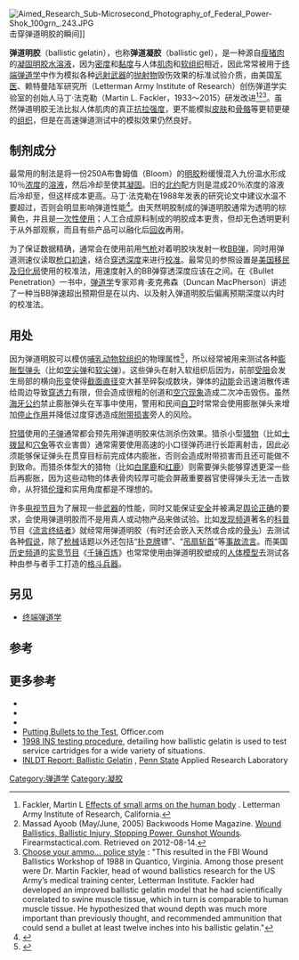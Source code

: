 [[File:Aimed_Research_Sub-Microsecond_Photography_of_Federal_Power-Shok_100grn_.243.JPG|thumb]]击穿弹道明胶的瞬间]]

'''弹道明胶'''（ballistic gelatin），也称'''弹道凝胶'''（ballistic gel），是一种源自[[猪肉|瘦猪肉]]的[[凝固|凝固]][[明胶|明胶]][[水溶液|水溶液]]，因为[[密度|密度]]和[[黏度|黏度]]与人体[[肌肉|肌肉]]和[[软组织|软组织]]相近，因此常常被用于[[终端弹道学|终端弹道学]]中作为模拟各种[[远射武器|远射武器]]的[[抛射物|抛射物]]毁伤效果的标准试验介质，由美国[[军医|军医]]、赖特曼陆军研究所（Letterman Army Institute of Research）创伤弹道学实验室的创始人马丁·法克勒（Martin L. Fackler，1933～2015）研发改进<ref>Fackler, Martin L [http://ammo.ar15.com/project/Fackler_Articles/effects_of_small_arms.pdf Effects of small arms on the human body] {{webarchive|url=https://web.archive.org/web/20120218212956/http://ammo.ar15.com/project/Fackler_Articles/effects_of_small_arms.pdf |date=2012-02-18 }}. Letterman Army Institute of Research, California.</ref><ref>Massad Ayoob (May/June, 2005) Backwoods Home Magazine. [http://webarchive.loc.gov/all/20090212093253/http://www.firearmstactical.com/wound.htm Wound Ballistics, Ballistic Injury, Stopping Power, Gunshot Wounds]. Firearmstactical.com. Retrieved on 2012-08-14.</ref><ref>[http://www.backwoodshome.com/articles2/ayoob93.html Choose your ammo... police style] {{Wayback|url=http://www.backwoodshome.com/articles2/ayoob93.html |date=20070225060133 }}: "This resulted in the FBI Wound Ballistics Workshop of 1988 in Quantico, Virginia. Among those present were Dr. Martin Fackler, head of wound ballistics research for the US Army’s medical training center, Letterman Institute. Fackler had developed an improved ballistic gelatin model that he had scientifically correlated to swine muscle tissue, which in turn is comparable to human muscle tissue. He hypothesized that wound depth was much more important than previously thought, and recommended ammunition that could send a bullet at least twelve inches into his ballistic gelatin."</ref>。虽然弹道明胶无法比拟人体肌肉的真正[[抗拉强度|抗拉强度]]，更不能模拟[[皮肤|皮肤]]和[[骨骼|骨骼]]等更韧更硬的[[组织_(生物学)|组织]]，但是在高速弹道测试中的模拟效果仍然良好。

== 制剂成分 ==
最常用的制法是将一份250A布鲁姆值（Bloom）的[[明胶|明胶]]粉缓慢混入九份温水形成10％[[浓度|浓度]]的[[溶液|溶液]]，然后冷却至{{convert|4|C|F|lk=on}}使其[[凝固|凝固]]。旧的[[北约|北约]]配方则是混成20％浓度的溶液后冷却至{{convert|10|C|F}}，但这样成本更高。马丁·法克勒在1988年发表的研究论文中建议水温不要超过{{convert|40|C|F}}，否则会明显影响弹道性能<ref>{{cite journal|title= Ordnance gelatin for ballistic studies. Detrimental effect of excess heat used in gelatin preparation|journal=Am J Forensic Med Pathol|author=Fackler ML, Malinowski JA.|year=1988 |volume=9|issue=3|pages=218–9|pmid= 3177350|doi=10.1097/00000433-198809000-00008}}</ref>。由天然明胶制成的弹道明胶通常为透明的棕黄色，并且是[[一次性用品|一次性使用]]；人工合成原料制成的明胶成本更贵，但却无色透明更利于从外部观察，而且有些产品可以融化后[[回收|回收]]再用。

为了保证数据精确，通常会在使用前用[[气枪|气枪]]对着明胶块发射一枚[[BB弹|BB弹]]，同时用弹道测速仪读取[[枪口初速|枪口初速]]，结合[[穿透力|穿透深度]]来进行[[校准|校准]]。最常见的参照设置是[[美国移民及归化局|美国移民及归化局]]使用的校准法，用{{cvt|600|+/-|10|ft/s|m/s|0|abbr=on|order=flip|lk=on}}速度射入的BB弹穿透深度应该在{{convert|8.3|-|9.5|cm|in|2|lk=on}}之间。在《Bullet Penetration》一书中，[[弹道学|弹道学]]专家邓肯·麦克弗森（Duncan MacPherson）讲述了一种当BB弹速超出预期但是在{{cvt|180|+/-|10|m/s|0|abbr=on}}以内、以及射入弹道明胶后偏离预期深度{{convert|2|in}}以内时的校准法。

== 用处 ==
因为弹道明胶可以模仿[[哺乳动物|哺乳动物]][[软组织|软组织]]的物理属性<ref name="BreezeHunt2013">{{cite journal|last1=Breeze|first1=J.|last2=Hunt|first2=N.|last3=Gibb|first3=I.|last4=James|first4=G.|last5=Hepper|first5=A.|last6=Clasper|first6=J.|title=Experimental penetration of fragment simulating projectiles into porcine tissues compared with simulants|journal=Journal of Forensic and Legal Medicine|volume=20|issue=4|year=2013|pages=296–299|issn=1752-928X|doi=10.1016/j.jflm.2012.12.007}}</ref>，所以经常被用来测试各种[[子弹#膨脹型|膨胀型]][[弹丸|弹头]]（比如[[空尖弹|空尖弹]]和[[子弹#半被甲软尖弹|软尖弹]]）。这些弹头在射入软组织后因为，前部[[阻力|受阻]]会发生局部的横向[[形变|形变]]使得[[截面_(几何)|截面]][[直径|直径]]变大甚至碎裂成数块，弹体的[[动能|动能]]会迅速消散传递给周边导致[[穿透力|穿透力]]有限，但会造成很粗的创道和[[空穴现象|空穴现象]]造成二次冲击毁伤。虽然[[海牙公约|海牙公约]]禁止膨胀弹头在军事中使用，警用和民间[[自卫|自卫]]时常常会使用膨胀弹头来增加[[停止作用|停止作用]]并降低过度穿透造成[[附带损害|附带损害]]旁人的风险。

[[狩猎|狩猎]]使用的[[子弹|子弹]]通常都会预先用弹道明胶来估测杀伤效果。猎杀小型[[猎物|猎物]]（比如[[草原犬鼠|土拨鼠]]和[[穴兔|穴兔]]等农业害兽）通常需要使用高速的小口径弹药进行长距离射击，因此必须能够保证弹头在贯穿目标前完成体内膨胀，否则会造成附带损害而且还可能做不到致命。而猎杀体型大的猎物（比如[[白尾鹿|白尾鹿]]和[[红鹿|红鹿]]）则需要弹头能够穿透更深一些后再膨胀，因为这些动物的体表骨肉较厚可能会屏蔽重要器官使得弹头无法一击致命，从狩猎[[伦理|伦理]]和实用角度都是不理想的。

许多[[电视节目|电视节目]]为了展现一些[[武器|武器]]的性能，同时又能保证[[安全|安全]]并被满足[[舆论|舆论]][[政治正确|正确]]的要求，会使用弹道明胶而不是用真人或动物产品来做试验。比如[[发现频道|发现频道]]著名的[[科普|科普]]节目《[[流言终结者|流言终结者]]》就经常用弹道明胶（有时还会嵌入天然或合成的[[骨头|骨头]]）去测试各种[[假说|假说]]，除了[[枪械|枪械]]话题以外还包括“[[扑克牌|扑克牌]]镖”、“[[吊扇|吊扇]][[斩首|斩首]]”等[[事故|事故]][[流言|流言]]。而美国[[历史频道|历史频道]]的[[真人实境节目|实竞节目]]《[[千锤百炼|千锤百炼]]》也常常使用由弹道明胶塑成的[[人体模型|人体模型]]去测试各种由参与者手工打造的[[格斗兵器|格斗兵器]]。

== 另见 ==
* [[终端弹道学|终端弹道学]]

== 参考 ==
{{reflist}}

== 更多参考 ==
{{refbegin}}
* {{Cite book|title=Bullet Penetration: Modeling the Dynamics and the Incapacitation Resulting from Wound Trauma|first=Duncan|last=MacPherson|year=1994|isbn=0-9643577-0-4|publisher=Ballistic Publications|location=El Segundo, CA}}
* {{cite journal|title= Ordnance gelatin for ballistic studies. Detrimental effect of excess heat used in gelatin preparation|journal=Am J Forensic Med Pathol|author=Fackler ML, Malinowski JA.|date=September 1988|volume=9|issue=3|pages=218–9|pmid= 3177350|doi=10.1097/00000433-198809000-00008}}<!--|accessdate=2008-02-23-->
* {{cite journal| title= Preparing ballistic gelatine—review and proposal for a standard method|journal=Forensic Science International|author=Jussila J.|date=2004-05-10|volume=141|issue=2–3|pages=91–98|doi=10.1016/j.forsciint.2003.11.036| pmid= 15062946}}<!--|accessdate=2008-02-23-->
* [https://web.archive.org/web/20060316003732/http://www.officer.com/publication/article.jsp?pubId=1&id=27983 Putting Bullets to the Test], Officer.com
* [https://archive.is/20130123162944/http://www.firearmstactical.com/tacticalbriefs/volume4/number1/article412.htm 1998 INS testing procedure], detailing how ballistic gelatin is used to test service cartridges for a wide variety of situations.
* [http://www.firearmsid.com/Gelatin/Ballistic%20Gelatin%20Report.pdf INLDT Report: Ballistic Gelatin] {{Wayback|url=http://www.firearmsid.com/Gelatin/Ballistic%20Gelatin%20Report.pdf |date=20210729090245 }}, [[Penn_State|Penn State]] Applied Research Laboratory
{{refend}}

[[Category:弹道学|Category:弹道学]]
[[Category:凝胶|Category:凝胶]]
